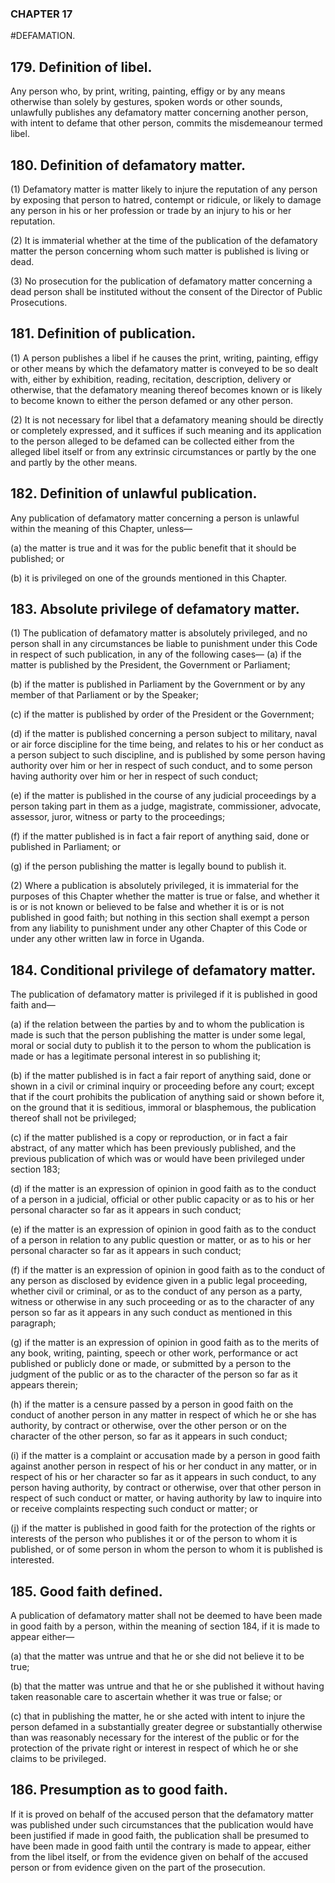 ### CHAPTER 17

#DEFAMATION.

## 179. Definition of libel.
Any person who, by print, writing, painting, effigy or by any means
otherwise than solely by gestures, spoken words or other sounds, unlawfully
publishes any defamatory matter concerning another person, with intent to
defame that other person, commits the misdemeanour termed libel.

## 180. Definition of defamatory matter.
(1) Defamatory matter is matter likely to injure the reputation of any
person by exposing that person to hatred, contempt or ridicule, or likely to
damage any person in his or her profession or trade by an injury to his or her
reputation.

(2) It is immaterial whether at the time of the publication of the
defamatory matter the person concerning whom such matter is published is
living or dead.

(3) No prosecution for the publication of defamatory matter
concerning a dead person shall be instituted without the consent of the
Director of Public Prosecutions.

## 181. Definition of publication.
(1) A person publishes a libel if he causes the print, writing, painting,
effigy or other means by which the defamatory matter is conveyed to be so
dealt with, either by exhibition, reading, recitation, description, delivery or
otherwise, that the defamatory meaning thereof becomes known or is likely
to become known to either the person defamed or any other person.

(2) It is not necessary for libel that a defamatory meaning should be
directly or completely expressed, and it suffices if such meaning and its
application to the person alleged to be defamed can be collected either from
the alleged libel itself or from any extrinsic circumstances or partly by the
one and partly by the other means.

## 182. Definition of unlawful publication.
Any publication of defamatory matter concerning a person is unlawful within
the meaning of this Chapter, unless—

(a) the matter is true and it was for the public benefit that it should
be published; or

(b) it is privileged on one of the grounds mentioned in this Chapter.

## 183. Absolute privilege of defamatory matter.
(1) The publication of defamatory matter is absolutely privileged, and
no person shall in any circumstances be liable to punishment under this Code
in respect of such publication, in any of the following cases—
(a) if the matter is published by the President, the Government or
Parliament; 

(b) if the matter is published in Parliament by the Government or by
any member of that Parliament or by the Speaker; 

(c) if the matter is published by order of the President or the
Government; 

(d) if the matter is published concerning a person subject to military,
naval or air force discipline for the time being, and relates to his
or her conduct as a person subject to such discipline, and is
published by some person having authority over him or her in
respect of such conduct, and to some person having authority
over him or her in respect of such conduct; 

(e) if the matter is published in the course of any judicial
proceedings by a person taking part in them as a judge,
magistrate, commissioner, advocate, assessor, juror, witness or
party to the proceedings; 

(f) if the matter published is in fact a fair report of anything said,
done or published in Parliament; or

(g) if the person publishing the matter is legally bound to publish it.

(2) Where a publication is absolutely privileged, it is immaterial for
the purposes of this Chapter whether the matter is true or false, and whether
it is or is not known or believed to be false and whether it is or is not
published in good faith; but nothing in this section shall exempt a person
from any liability to punishment under any other Chapter of this Code or
under any other written law in force in Uganda.

## 184. Conditional privilege of defamatory matter.
The publication of defamatory matter is privileged if it is published in good
faith and—

(a) if the relation between the parties by and to whom the publication
is made is such that the person publishing the matter is under
some legal, moral or social duty to publish it to the person to
whom the publication is made or has a legitimate personal
interest in so publishing it; 

(b) if the matter published is in fact a fair report of anything said,
done or shown in a civil or criminal inquiry or proceeding before
any court; except that if the court prohibits the publication of
anything said or shown before it, on the ground that it is
seditious, immoral or blasphemous, the publication thereof shall
not be privileged; 

(c) if the matter published is a copy or reproduction, or in fact a fair
abstract, of any matter which has been previously published, and
the previous publication of which was or would have been
privileged under section 183; 

(d) if the matter is an expression of opinion in good faith as to the
conduct of a person in a judicial, official or other public capacity
or as to his or her personal character so far as it appears in such
conduct;

(e) if the matter is an expression of opinion in good faith as to the
conduct of a person in relation to any public question or matter,
or as to his or her personal character so far as it appears in such
conduct;

(f) if the matter is an expression of opinion in good faith as to the
conduct of any person as disclosed by evidence given in a public
legal proceeding, whether civil or criminal, or as to the conduct
of any person as a party, witness or otherwise in any such
proceeding or as to the character of any person so far as it
appears in any such conduct as mentioned in this paragraph;

(g) if the matter is an expression of opinion in good faith as to the
merits of any book, writing, painting, speech or other work,
performance or act published or publicly done or made, or
submitted by a person to the judgment of the public or as to the
character of the person so far as it appears therein; 

(h) if the matter is a censure passed by a person in good faith on the
conduct of another person in any matter in respect of which he or
she has authority, by contract or otherwise, over the other person
or on the character of the other person, so far as it appears in such
conduct; 

(i) if the matter is a complaint or accusation made by a person in
good faith against another person in respect of his or her conduct
in any matter, or in respect of his or her character so far as it
appears in such conduct, to any person having authority, by
contract or otherwise, over that other person in respect of such
conduct or matter, or having authority by law to inquire into or
receive complaints respecting such conduct or matter; or

(j) if the matter is published in good faith for the protection of the
rights or interests of the person who publishes it or of the person
to whom it is published, or of some person in whom the person
to whom it is published is interested.

## 185. Good faith defined.
A publication of defamatory matter shall not be deemed to have been made
in good faith by a person, within the meaning of section 184, if it is made to
appear either—

(a) that the matter was untrue and that he or she did not believe it to
be true;

(b) that the matter was untrue and that he or she published it without
having taken reasonable care to ascertain whether it was true or
false; or 

(c) that in publishing the matter, he or she acted with intent to injure
the person defamed in a substantially greater degree or
substantially otherwise than was reasonably necessary for the
interest of the public or for the protection of the private right or
interest in respect of which he or she claims to be privileged.

## 186. Presumption as to good faith.
If it is proved on behalf of the accused person that the defamatory matter was
published under such circumstances that the publication would have been
justified if made in good faith, the publication shall be presumed to have
been made in good faith until the contrary is made to appear, either from the
libel itself, or from the evidence given on behalf of the accused person or
from evidence given on the part of the prosecution.